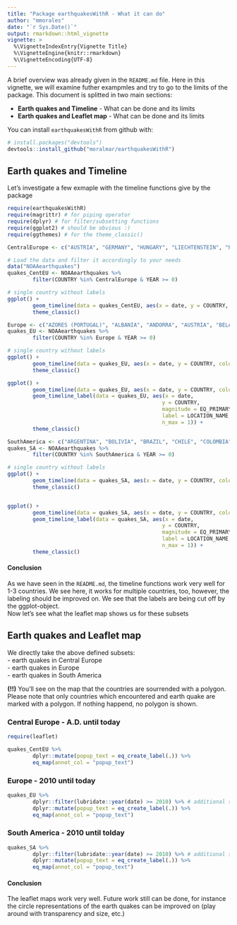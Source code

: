 ```yaml
---
title: "Package earthquakesWithR - What it can do"
author: "mmorales"
date: "`r Sys.Date()`"
output: rmarkdown::html_vignette
vignette: >
  %\VignetteIndexEntry{Vignette Title}
  %\VignetteEngine{knitr::rmarkdown}
  %\VignetteEncoding{UTF-8}
---
```


A brief overview was already given in the `README.md` file. Here in this vignette, we will examine futher exampmles and try to go to the limits of the package. This document is splitted in two main sections:  

- **Earth quakes and Timeline** - What can be done and its limits  
- **Earth quakes and Leaflet map** - What can be done and its limits

You can install `earthquakesWithR` from github with:

```r
# install.packages("devtools")
devtools::install_github("moralmar/earthquakesWithR")
```

## Earth quakes and Timeline

Let's investigate a few exmaple with the timeline functions give by the package

```r
require(earthquakesWithR)
require(magrittr) # for piping operator
require(dplyr) # for filter/subsetting functions
require(ggplot2) # should be obvious :)
require(ggthemes) # for the theme_classic()

CentralEurope <- c("AUSTRIA", "GERMANY", "HUNGARY", "LIECHTENSTEIN", "POLAND", "SLOVENIA", "SWITZERLAND")

# Load the data and filter it accordingly to your needs
data("NOAAearthquakes")
quakes_CentEU <- NOAAearthquakes %>%
        filter(COUNTRY %in% CentralEurope & YEAR >= 0)

# single country without labels
ggplot() +
        geom_timeline(data = quakes_CentEU, aes(x = date, y = COUNTRY, color = TOTAL_DEATHS, size = EQ_PRIMARY)) +
        theme_classic()
```

```r
Europe <- c("AZORES (PORTUGAL)", "ALBANIA", "ANDORRA", "AUSTRIA", "BELARUS", "BELGIUM", "BOSNIA-HERZEGOVINA", "BOSNIA", "HERZEGOVINA2", "BULGARIA", "CROATIA", "CYPRUS", "CZECH REPUBLIC", "DENMARK", "FINLAND", "FRANCE", "GEORGIA", "GEROMANY", "GREECE", "HUNGARY", "ICELAND", "IRELAND", "ITALY", "KOSOVO", "LIECHTENSTEIN", "LUXEMBOURG", "MACEDONIA", "MALTA", "MOLDOVA", "MONACO", "MONTENEGRO", "NETHERLANDS", "NORWAY", "POLAND", "PORTUGAL", "ROMANIA", "SAN MARINO", "SERBIA", "SERBIA AND MONTENEGRO", "SLOVAKIA", "SLOVENIA", "SPAIN", "SWEDEN", "SWITZERLAND", "TURKEY", "UKRAINE", "UK", "UK TERRITORY", "VATICAN CITY")
quakes_EU <- NOAAearthquakes %>%
        filter(COUNTRY %in% Europe & YEAR >= 0)

# single country without labels
ggplot() +
        geom_timeline(data = quakes_EU, aes(x = date, y = COUNTRY, color = TOTAL_DEATHS, size = EQ_PRIMARY)) +
        theme_classic()

ggplot() +
        geom_timeline(data = quakes_EU, aes(x = date, y = COUNTRY, color = TOTAL_DEATHS, size = EQ_PRIMARY)) +
        geom_timeline_label(data = quakes_EU, aes(x = date,
                                                 y = COUNTRY,
                                                 magnitude = EQ_PRIMARY,
                                                 label = LOCATION_NAME,
                                                 n_max = 1)) +
        theme_classic()


```

```r
SouthAmerica <- c("ARGENTINA", "BOLIVIA", "BRAZIL", "CHILE", "COLOMBIA", "ECUADOR", "GUYANA", "PARAGUAY", "PERU", "SURINAME", "URUGUAY", "VENEZUELA")
quakes_SA <- NOAAearthquakes %>%
        filter(COUNTRY %in% SouthAmerica & YEAR >= 0)

# single country without labels
ggplot() +
        geom_timeline(data = quakes_SA, aes(x = date, y = COUNTRY, color = TOTAL_DEATHS, size = EQ_PRIMARY)) +
        theme_classic()


ggplot() +
        geom_timeline(data = quakes_SA, aes(x = date, y = COUNTRY, color = TOTAL_DEATHS, size = EQ_PRIMARY)) +
        geom_timeline_label(data = quakes_SA, aes(x = date,
                                                 y = COUNTRY,
                                                 magnitude = EQ_PRIMARY,
                                                 label = LOCATION_NAME,
                                                 n_max = 1)) +
        theme_classic()

```

#### Conclusion

As we have seen in the `README.md`, the timeline functions work very well for 1-3 countries. We see here, it works for multiple countries, too, however, the labeling should be improved on. We see that the labels are being cut off by the ggplot-object.  
Now let's see what the leaflet map shows us for these subsets

## Earth quakes and Leaflet map

We directly take the above defined subsets:  
- earth quakes in Central Europe  
- earth quakes in Europe  
- earth quakes in South America  

**(!!)** You'll see on the map that the countries are sourrended with a polygon. Please note that only countries which encountered and earth quake are marked with a polygon. If nothing happend, no polygon is shown.  

### Central Europe - A.D. until today
```r
require(leaflet)

quakes_CentEU %>%
        dplyr::mutate(popup_text = eq_create_label(.)) %>%
        eq_map(annot_col = "popup_text")
```

### Europe - 2010 until today
```r
quakes_EU %>%
        dplyr::filter(lubridate::year(date) >= 2010) %>% # additional subset, or else too many points
        dplyr::mutate(popup_text = eq_create_label(.)) %>%
        eq_map(annot_col = "popup_text")
```

### South America - 2010 until tolday
```r
quakes_SA %>%
        dplyr::filter(lubridate::year(date) >= 2010) %>% # additional subset, or else too many points
        dplyr::mutate(popup_text = eq_create_label(.)) %>%
        eq_map(annot_col = "popup_text")
```

#### Conclusion

The leaflet maps work very well. Future work still can be done, for instance the circle representations of the earth quakes can be improved on (play around with transparency and size, etc.)

